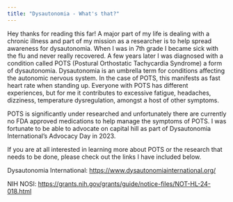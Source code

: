 ---
title: "Dysautonomia - What's that?"
---

Hey thanks for reading this far! A major part of my life is dealing with a chronic illness and part of my mission as a researcher is to help spread awareness for dysautonomia. When I was in 7th grade I became sick with the flu and never really recovered. A few years later I was diagnosed with a condition called POTS (Postural Orthostatic Tachycardia Syndrome) a form of dysautonomia. Dysautonomia is an umbrella term for conditions affecting the autonomic nervous system. In the case of POTS, this manifests as fast heart rate when standing up. Everyone with POTS has different experiences, but for me it contributes to excessive fatigue, headaches, dizziness, temperature dysregulation, amongst a host of other symptoms.

POTS is significantly under researched and unfortunately there are currently no FDA approved medications to help manage the symptoms of POTS. I was fortunate to be able to advocate on capital hill as part of Dysautonomia International's Advocacy Day in 2023.

If you are at all interested in learning more about POTS or the research that needs to be done, please check out the links I have included below.

Dysautonomia International: <https://www.dysautonomiainternational.org/>

NIH NOSI: <https://grants.nih.gov/grants/guide/notice-files/NOT-HL-24-018.html>
